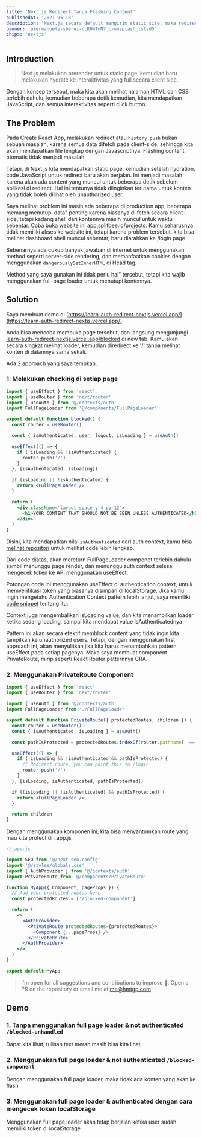 ```yaml
---
title: 'Next.js Redirect Tanpa Flashing Content'
publishedAt: '2021-05-18'
description: 'Next.js secara default mengirim static site, maka redirecting unauthenticated user kadang bisa menjadi problem.'
banner: 'piermanuele-sberni-cLRUmTnN7_c-unsplash_lstsd5'
chips: 'nextjs'
---
```


## Introduction

> Next.js melakukan prerender untuk static page, kemudian baru melakukan hydrate ke interaktivitas yang full secara client side.

Dengan konsep tersebut, maka kita akan melihat halaman HTML dan CSS terlebih dahulu, kemudian beberapa detik kemudian, kita mendapatkan JavaScript, dan semua interaktivitas seperti click button.

## The Problem

Pada Create React App, melakukan redirect atau `history.push` bukan sebuah masalah, karena semua data difetch pada client-side, sehingga kita akan mendapatkan file lengkap dengan Javascriptnya. Flashing content otomatis tidak menjadi masalah.

Tetapi, di Next.js kita mendapatkan static page, kemudian setelah hydration, code JavaScript untuk redirect baru akan berjalan. Ini menjadi masalah karena akan ada content yang muncul untuk beberapa detik sebelum aplikasi di redirect. Hal ini tentunya tidak diinginkan terutama untuk konten yang tidak boleh dilihat oleh unauthorized user.

Saya melihat problem ini masih ada beberapa di production app, beberapa memang menutupi data" penting karena biasanya di fetch secara client-side, tetapi kadang shell dari kontennya masih muncul untuk waktu sebentar. Coba buka website ini [app.splitbee.io/projects](https://app.splitbee.io/projects/hmtgp.com). Kamu seharusnya tidak memiliki akses ke website ini, tetapi karena problem tersebut, kita bisa melihat dashboard shell muncul sebentar, baru diarahkan ke /login page

<CloudinaryImg
  mdx
  publicId='theodorusclarence/blogs/nextjs-redirect-no-flashing/splitbee_ck84xh'
  alt='splitbee'
  width={1590}
  height={896}
/>

Sebenarnya ada cukup banyak jawaban di internet untuk menggunakan method seperti server-side rendering, dan memanfaatkan cookies dengan menggunakan `dangerouslySetInnerHTML` di Head tag.

Method yang saya gunakan ini tidak perlu hal" tersebut, tetapi kita wajib menggunakan full-page loader untuk menutupi kontennya.

## Solution

Saya membuat demo di [https://learn-auth-redirect-nextjs.vercel.app/](https://learn-auth-redirect-nextjs.vercel.app/)

Anda bisa mencoba membuka page tersebut, dan langsung mengunjungi [learn-auth-redirect-nextjs.vercel.app/blocked](http://learn-auth-redirect-nextjs.vercel.app/blocked) di new tab. Kamu akan secara singkat melihat loader, kemudian diredirect ke '/' tanpa melihat konten di dalamnya sama sekali.

Ada 2 approach yang saya temukan.

### 1. Melakukan checking di setiap page

```jsx
import { useEffect } from 'react'
import { useRouter } from 'next/router'
import { useAuth } from '@/contexts/auth'
import FullPageLoader from '@/components/FullPageLoader'

export default function blocked() {
  const router = useRouter()

  const { isAuthenticated, user, logout, isLoading } = useAuth()

  useEffect(() => {
    if (!isLoading && !isAuthenticated) {
      router.push('/')
    }
  }, [isAuthenticated, isLoading])

  if (isLoading || !isAuthenticated) {
    return <FullPageLoader />
  }

  return (
    <div className='layout space-y-4 py-12'>
      <h1>YOUR CONTENT THAT SHOULD NOT BE SEEN UNLESS AUTHENTICATED</h1>
    </div>
  )
}
```

Disini, kita mendapatkan nilai `isAuthenticated` dari auth context, kamu bisa [melihat repositori](https://github.com/theodorusclarence/learn-auth-redirect-nextjs) untuk melihat code lebih lengkap.

Dari code diatas, akan mereturn FullPageLoader componet terlebih dahulu sambil menunggu page render, dan menunggu auth context selesai mengecek token ke API menggunakan useEffect.

Potongan code ini menggunakan useEffect di authentication context, untuk memverifikasi token yang biasanya disimpan di localStorage. Jika kamu ingin mengetahu Authentication Context pattern lebih lanjut, saya memiliki [code snippet](http://hmtgp.com/library/auth-context) tentang itu.

Context juga mengembalikan isLoading value, dan kita menampilkan loader ketika sedang loading, sampai kita mendapat value isAuthenticatednya

Pattern ini akan secara efektif memblock content yang tidak ingin kita tampilkan ke unauthorized users. Tetapi, dengan menggunakan first approach ini, akan menyulitkan jika kita harus menambahkan pattern useEffect pada setiap pagenya. Maka saya membuat component PrivateRoute, mirip seperti React Router patternnya CRA.

### 2. Menggunakan PrivateRoute Component

```jsx
import { useEffect } from 'react'
import { useRouter } from 'next/router'

import { useAuth } from '@/contexts/auth'
import FullPageLoader from './FullPageLoader'

export default function PrivateRoute({ protectedRoutes, children }) {
  const router = useRouter()
  const { isAuthenticated, isLoading } = useAuth()

  const pathIsProtected = protectedRoutes.indexOf(router.pathname) !== -1

  useEffect(() => {
    if (!isLoading && !isAuthenticated && pathIsProtected) {
      // Redirect route, you can point this to /login
      router.push('/')
    }
  }, [isLoading, isAuthenticated, pathIsProtected])

  if ((isLoading || !isAuthenticated) && pathIsProtected) {
    return <FullPageLoader />
  }

  return children
}
```

Dengan menggunakan komponen ini, kita bisa menyantumkan route yang mau kita protect di \_app.js

```jsx
//_app.js

import SEO from '@/next-seo.config'
import '@/styles/globals.css'
import { AuthProvider } from '@/contexts/auth'
import PrivateRoute from '@/components/PrivateRoute'

function MyApp({ Component, pageProps }) {
  // Add your protected routes here
  const protectedRoutes = ['/blocked-component']

  return (
    <>
      <AuthProvider>
        <PrivateRoute protectedRoutes={protectedRoutes}>
          <Component {...pageProps} />
        </PrivateRoute>
      </AuthProvider>
    </>
  )
}

export default MyApp
```

> I'm open for all suggestions and contributions to improve 🚀. Open a PR on the repository or email me at me@hmtgp.com

## Demo

### 1. Tanpa menggunakan full page loader & not authenticated `/blocked-unhandled`

<CloudinaryImg
  mdx
  publicId='theodorusclarence/blogs/nextjs-redirect-no-flashing/blocked-unhandled_m4chdj'
  alt='blocked-unhandled'
  width={1440}
  height={852}
/>

Dapat kita lihat, tulisan text merah masih bisa kita lihat.

### 2. Menggunakan full page loader & not authenticated `/blocked-component`

<CloudinaryImg
  mdx
  publicId='theodorusclarence/blogs/nextjs-redirect-no-flashing/blocked_nbwdvm'
  alt='blocked'
  width={1440}
  height={852}
/>

Dengan menggunakan full page loader, maka tidak ada konten yang akan ke flash

### 3. Menggunakan full page loader & authenticated dengan cara mengecek token localStorage

<CloudinaryImg
  mdx
  publicId='theodorusclarence/blogs/nextjs-redirect-no-flashing/blocked-token_lhresk'
  alt='blocked-token'
  width={1440}
  height={852}
/>

Menggunakan full page loader akan tetap berjalan ketika user sudah memiliki token
di localStorage

